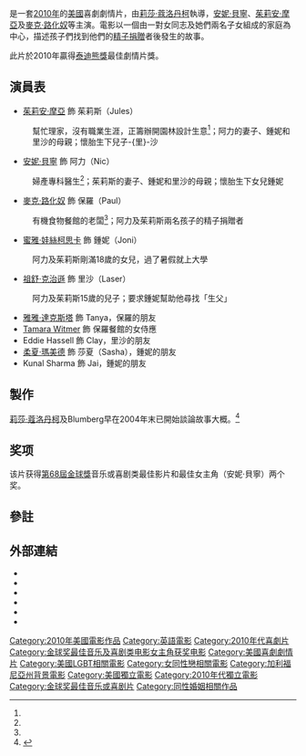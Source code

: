 {{noteTA
|T=zh-hk:非單親關係; zh-tw:性福拉警報; zh-hans:孩子们都很好;
|G1=Show
|1=zh-hk:非單親關係; zh-tw:性福拉警報; zh-hans:孩子们都很好;
|2=zh-hans:马克·鲁法洛;zh-hk:麥克·路化奴; zh-tw:馬克·盧法洛;
}}
{{Infobox film
| name           = 非單親關係
| original_name = ''The Kids Are All Right''
| image          = Kids are all right poster.jpg
| hk_image = Kids are all right HK.jpg
| caption        = 電影海報
| director       = {{link-en|莉莎·蔻洛丹柯|Lisa Cholodenko}}
| producer       = [[Gary_Gilbert|Gary Gilbert]]<br />Jordan Horowitz<br />Celine Rattray<br />Daniela Taplin Lundberg<br />Philippe Hellmann
| writer         = 莉莎·蔻洛丹柯<br />Stuart Blumberg
| starring       = [[安妮·貝寧|安妮·貝寧]]<br />[[茱莉安·摩亞|茱莉安·摩亞]]<br />[[麥克·路化奴|麥克·路化奴]]<br />[[蜜雅·娃絲柯思卡|蜜雅·娃絲柯思卡]]<br />[[祖舒·克治遜|祖舒·克治遜]]
| music          = [[卡特·伯韋爾|卡特·伯韋爾]]<br />[[Nathan_Larson|Nathan Larson]]<br />[[Craig_Wedren|Craig Wedren]]
| cinematography = Igor Jadue-Lillo
| editing        = [[Jeffrey_M._Werner|Jeffrey M. Werner]]
| studio         = Mandalay Vision<br />[[Antidote_Films|Antidote Films]]<br />Gilbert Films
| distributor    = [[焦點電影公司|焦點電影公司]]
| released       = {{start date|2010|1|25}}<small>（[[第26屆日舞影展|日舞影展]]）</small><br />{{Film date|2010|7|9|美國}}
| runtime        = 104分鐘<ref name="rottom">{{Cite web |url=http://www.rottentomatoes.com/m/10012141-kids_are_all_right/ |title=存档副本 |accessdate=2010-11-30 |archive-date=2011-02-28 |archive-url=https://web.archive.org/web/20110228160259/http://www.rottentomatoes.com/m/10012141-kids_are_all_right/ |dead-url=no }}</ref>
| country        = [[美國電影|美國]]
| language       = 英語
| budget         = $400百萬美元<ref name = farley>{{cite news | last = Farley  | first = Christopher John | url = http://blogs.wsj.com/speakeasy/2010/07/07/the-kids-are-all-right-director-lisa-cholodenko-on-her-new-film/ | title = ‘The Kids Are All Right’: Director Lisa Cholodenko on Her New Film | date = July 7, 2010 | work = [[Wall_Street_Journal|Wall Street Journal]] | accessdate = July 14, 2010}}</ref>
| gross          = $3470萬美元<ref name =bom>{{cite web|url=http://boxofficemojo.com/movies/?page=daily&id=kidsareallright.htm|title=The Kids Are All Right Box Office Results|work=Box Office Mojo|publisher=[[Box_Office_Mojo|Box Office Mojo]]|accessdate=September 12, 2010}}</ref>
| hk_name = 非單親關係
| tw_name = 性福拉警報
| cn_name = 孩子们都很好
}}
{{作品名稱|name=''The Kids Are All Right''|hk=非單親關係|tw=性福拉警報|cn=孩子们都很好}}是一套[[2010年電影|2010年]]的[[美國電影|美國]]喜劇劇情片，由[[莉莎·蔻洛丹柯|莉莎·蔻洛丹柯]]執導，[[安妮·貝寧|安妮·貝寧]]、[[茱莉安·摩亞|茱莉安·摩亞]]及[[麥克·路化奴|麥克·路化奴]]等主演。電影以一個由一對女同志及她們兩名子女組成的家庭為中心，描述孩子們找到他們的[[捐精|精子捐贈]]者後發生的故事。

此片於2010年贏得[[泰迪熊獎|泰迪熊獎]]最佳劇情片獎。

==演員表==
* [[茱莉安·摩亞|茱莉安·摩亞]] 飾 茱莉斯（Jules）
:幫忙理家，沒有職業生涯，正籌辦開園林設計生意<ref name = latimesjune17/>；阿力的妻子、鍾妮和里沙的母親；懷胎生下兒子-{里}-沙
* [[安妮·貝寧|安妮·貝寧]] 飾 阿力（Nic）
:婦產專科醫生<ref name = latimesjune17/>；茱莉斯的妻子、鍾妮和里沙的母親；懷胎生下女兒鍾妮
* [[麥克·路化奴|麥克·路化奴]] 飾 保羅（Paul）
:有機食物餐館的老闆<ref name = latimesjune17/>；阿力及茱莉斯兩名孩子的精子捐贈者
* [[蜜雅·娃絲柯思卡|蜜雅·娃絲柯思卡]] 飾 鍾妮（Joni）
:阿力及茱莉斯剛滿18歲的女兒，過了暑假就上大學
* [[祖舒·克治遜|祖舒·克治遜]] 飾 里沙（Laser）
:阿力及茱莉斯15歲的兒子；要求鍾妮幫助他尋找「生父」
* [[雅雅·達克斯塔|雅雅·達克斯塔]] 飾 Tanya，保羅的朋友
* [[Tamara_Witmer|Tamara Witmer]] 飾 保羅餐館的女侍應
* Eddie Hassell 飾 Clay，里沙的朋友
* [[柔夏·瑪美德|柔夏·瑪美德]] 飾 莎夏（Sasha），鍾妮的朋友
* Kunal Sharma 飾 Jai，鍾妮的朋友

==製作==
[[莉莎·蔻洛丹柯|莉莎·蔻洛丹柯]]及Blumberg早在2004年末已開始談論故事大概。<ref name = latimesjune17>{{cite web
  | last = Horn
  | first = John
  | title = 'The Kids Are All Right' is an appropriate opener for the Los Angeles Film Festival
  | publisher = Los Angeles Times
  | date = June 17, 2010
  | url = http://www.latimes.com/entertainment/news/la-et-kids-20100617,0,6594994.story
  | accessdate = June 17, 2010
  | archive-date = 2010-07-28
  | archive-url = https://web.archive.org/web/20100728123446/http://www.latimes.com/entertainment/news/la-et-kids-20100617,0,6594994.story
  | dead-url = no
  }}</ref>

==奖项==
该片获得[[第68屆金球獎|第68屆金球獎]]音乐或喜剧类最佳影片和最佳女主角（安妮·貝寧）两个奖。

==參註==
{{reflist}}

==外部連結==
* {{Official website|http://filminfocus.com/the_kids_are_all_right}}
* {{IMDb title|0842926|非單親關係}}
* {{Allmovie title|508957|非單親關係}}
* {{mojo title|kidsareallright|非單親關係}}
* {{metacritic film|the-kids-are-all-right|非單親關係}}
* {{rotten-tomatoes|10012141-kids_are_all_right|非單親關係}}

{{金球獎最佳音樂及喜劇電影 2001–2020}}
{{同志媒体奖大范围上映类最佳影片}}

{{DEFAULTSORT:Kids Are All Right, The}}
[[Category:2010年美國電影作品|Category:2010年美國電影作品]]
[[Category:英語電影|Category:英語電影]]
[[Category:2010年代喜劇片|Category:2010年代喜劇片]]
[[Category:金球奖最佳音乐及喜剧类电影女主角获奖电影|Category:金球奖最佳音乐及喜剧类电影女主角获奖电影]]
[[Category:美國喜劇劇情片|Category:美國喜劇劇情片]]
[[Category:美國LGBT相關電影|Category:美國LGBT相關電影]]
[[Category:女同性戀相關電影|Category:女同性戀相關電影]]
[[Category:加利福尼亞州背景電影|Category:加利福尼亞州背景電影]]
[[Category:美國獨立電影|Category:美國獨立電影]]
[[Category:2010年代獨立電影|Category:2010年代獨立電影]]
[[Category:金球奖最佳音乐或喜剧片|Category:金球奖最佳音乐或喜剧片]]
[[Category:同性婚姻相關作品|Category:同性婚姻相關作品]]